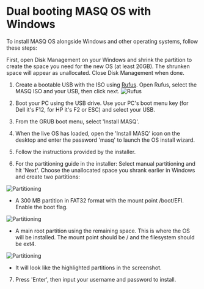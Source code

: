 # Dual booting MASQ OS with Windows

To install MASQ OS alongside Windows and other operating systems, follow these steps:

First, open Disk Management on your Windows and shrink the partition to create the space you need for the new OS (at least 20GB). The shrunken space will appear as unallocated. Close Disk Management when done.
  
1. Create a bootable USB with the ISO using [Rufus](https://rufus.ie/en/). Open Rufus, select the MASQ ISO and your USB, then click next.
![Rufus](/screenshots/screenshot4.jpeg)

2. Boot your PC using the USB drive. Use your PC's boot menu key (for Dell it's F12, for HP it's F2 or ESC) and select your USB.

3. From the GRUB boot menu, select 'Install MASQ'.

4. When the live OS has loaded, open the 'Install MASQ' icon on the desktop and enter the password 'masq' to launch the OS install wizard.

5. Follow the instructions provided by the installer.

6. For the partitioning guide in the installer: Select manual partitioning and hit 'Next'. Choose the unallocated space you shrank earlier in Windows and create two partitions:

![Partitioning](/screenshots/screenshot1.jpeg)

- A 300 MB partition in FAT32 format with the mount point /boot/EFI. Enable the boot flag.

![Partitioning](/screenshots/screenshot2.jpeg)

- A main root partition using the remaining space. This is where the OS will be installed. The mount point should be / and the filesystem should be ext4.

![Partitioning](/screenshots/screenshot3.jpeg)

- It will look like the highlighted partitions in the screenshot.

7. Press 'Enter', then input your username and password to install.
